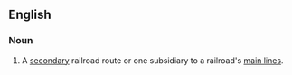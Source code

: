 ==English==
===Noun===
{{en-noun|sg=[[branch]] [[line]]}}
# {{railroad}} A [[secondary]] railroad route or one subsidiary to a railroad's [[main line]]s.
